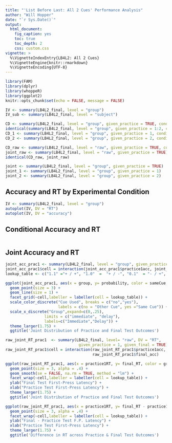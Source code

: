 ```yaml
---
title: "'List Before Last: All 2 Cues' Performance Analysis"
author: "Will Hopper"
date: "`r Sys.Date()`"
output: 
  html_document:
    fig_caption: yes
    toc: true
    toc_depth: 2
    css: custom.css
vignette: >
  %\VignetteIndexEntry{LB4L2: All 2 Cues}
  %\VignetteEngine{knitr::rmarkdown}
  %\VignetteEncoding{UTF-8}
---
```

<style>

img {
  padding: 10px;
  border-bottom: 2px solid #000;
}

</style>
```r
library(FAM)
library(dplyr)
library(whoppeR)
library(ggplot2)
knitr::opts_chunk$set(echo = FALSE, message = FALSE)
```

```r
IV <- summary(LB4L2_final, level = "group")
IV_sub <- summary(LB4L2_final, level = "subject")

CD <- summary(LB4L2_final, level = "group", given_practice = TRUE, conditional = TRUE) 
identical(summary(LB4L2_final, level = "group", given_practice = 1:2, conditional = TRUE), CD)
CD_1 <- summary(LB4L2_final, level = "group", given_practice = 1, conditional = TRUE)
CD_2 <- summary(LB4L2_final, level = "group", given_practice = 2, conditional = TRUE)

CD_raw <- summary(LB4L2_final, level = "raw", given_practice = TRUE, conditional = TRUE)
joint_raw <- summary(LB4L2_final, level = "raw", given_practice = TRUE)
identical(CD_raw, joint_raw)

joint <- summary(LB4L2_final, level = "group", given_practice = TRUE)
joint_1 <- summary(LB4L2_final, level = "group", given_practice = 1)
joint_2 <- summary(LB4L2_final, level = "group", given_practice = 2)
```

## Accuracy and RT by Experimental Condition
```r
IV <- summary(LB4L2_final, level = "group")
autoplot(IV, DV = "RT")
autoplot(IV, DV = "accuracy")
```


## Conditional Accuracy and RT
```r
```

## Joint Accuracy and RT
```r
joint_acc_prac1 <- summary(LB4L2_final, level = "group", given_practice = 1)
joint_acc_prac1$cell = interaction(joint_acc_prac1$practice1acc, joint_acc_prac1$final_acc)
lookup_table <- c("1.1" ="+ / +", "1.0"  =  "+ / -", "0.1"  = "- / +", "0.0" = "- / -")

ggplot(joint_acc_prac1, aes(x = group, y= probability, color = sameCue, group = sameCue)) + 
  geom_point(size = 3) + 
  geom_line(size = 1) + 
  facet_grid(~cell,labeller = labeller(cell = lookup_table)) + 
  scale_color_discrete("Cue Used", breaks = c("no","yes"),
                       labels = c(no = "Other Cue", yes ="Same Cue")) +
  scale_x_discrete("Group",expand=c(0,.25),
                 limits = c("immediate", "delay"),
                 labels=c("Immediate","Delay")) +
  theme_larger(1.75) + 
  ggtitle('Joint Distribution of Practice and Final Test Outcomes')

raw_joint_RT_prac1  <- summary(LB4L2_final, level= "raw", DV = "RT",
                                given_practice = 1, given_final = TRUE)
raw_joint_RT_prac1$cell = interaction(raw_joint_RT_prac1$practice1acc,
                                      raw_joint_RT_prac1$final_acc)

ggplot(raw_joint_RT_prac1, aes(x = practice1RT, y= final_RT, color = group)) + 
  geom_point(size = 3, alpha = .4) + 
  geom_smooth(se = FALSE, na.rm = TRUE, method = "lm") + 
  facet_wrap(~cell,labeller = labeller(cell = lookup_table)) + 
  ylab("Final Test First-Press Latency") + 
  xlab("Practice Test First-Press Latency") + 
  theme_larger(1.75) + 
  ggtitle('Joint Distribution of Practice and Final Test Outcomes')

ggplot(raw_joint_RT_prac1, aes(x = practice1RT, y= final_RT - practice1RT, color = group)) + 
  geom_point(size = 3, alpha = .4) + 
  facet_wrap(~cell,labeller = labeller(cell = lookup_table)) + 
  ylab("Final - Practice Test F.P. Latency") + 
  xlab("Practice Test First-Press Latency") + 
  theme_larger(1.75) + 
  ggtitle('Difference in RT across Practice & Final Test Outcomes')

```
